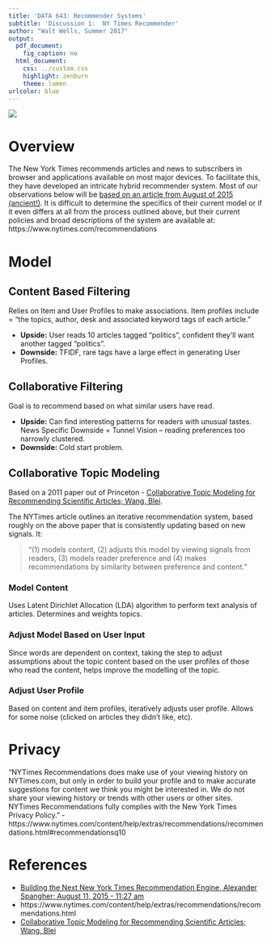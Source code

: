 ```yaml
---
title: 'DATA 643: Recommender Systems'
subtitle: 'Discussion 1:  NY Times Recommender'
author: "Walt Wells, Summer 2017"
output:
  pdf_document: 
    fig_caption: no
  html_document:
    css: ../custom.css
    highlight: zenburn
    theme: lumen
urlcolor: blue
---
```


![](nytimes-logo.png)

# Overview

The New York Times recommends articles and news to subscribers in browser and applications available on most major devices.  To facilitate this, they have developed an intricate hybrid recommender system.   Most of our observations below will be [based on an article from August of 2015 (ancient!)](https://open.blogs.nytimes.com/2015/08/11/building-the-next-new-york-times-recommendation-engine/).  It is difficult to determine the specifics of their current model or if it even differs at all from the process outlined above, but their current policies and broad descriptions of the system are available at: https://www.nytimes.com/recommendations

# Model

## Content Based Filtering

Relies on Item and User Profiles to make associations.  Item profiles include = "the topics, author, desk and associated keyword tags of each article."

* __Upside:__  User reads 10 articles tagged "politics", confident they'll want another tagged "politics".
* __Downside:__ TFIDF, rare tags have a large effect in generating User Profiles. 

## Collaborative Filtering

Goal is to recommend based on what similar users have read.  

* __Upside:__  Can find interesting patterns for readers with unusual tastes.   News Specific Downside = Tunnel Vision -- reading preferences too narrowly clustered.
* __Downside:__  Cold start problem.

## Collaborative Topic Modeling

Based on a 2011 paper out of Princeton - [Collaborative Topic Modeling for Recommending Scientific Articles; Wang, Blei](http://www.cs.columbia.edu/~blei/papers/WangBlei2011.pdf).

The NYTimes article outlines an iterative recommendation system, based roughly on the above paper that is consistently updating based on new signals. It: 

> "(1) models content, (2) adjusts this model by viewing signals from readers, (3) models reader preference and (4) makes recommendations by similarity between preference and content."

### Model Content

Uses Latent Dirichlet Allocation (LDA) algorithm to perform text analysis of articles.   Determines and weights topics.   

### Adjust Model Based on User Input

Since words are dependent on context, taking the step to adjust assumptions about the topic content based on the user profiles of those who read the content, helps improve the modelling of the topic. 

### Adjust User Profile

Based on content and item profiles, iteratively adjusts user profile.   Allows for some noise (clicked on articles they didn't like, etc).  

# Privacy

"NYTimes Recommendations does make use of your viewing history on NYTimes.com, but only in order to build your profile and to make accurate suggestions for content we think you might be interested in. We do not share your viewing history or trends with other users or other sites. NYTimes Recommendations fully complies with the New York Times Privacy Policy." - https://www.nytimes.com/content/help/extras/recommendations/recommendations.html#recommendationsq10

# References

* [Building the Next New York Times Recommendation Engine, Alexander Spangher; August 11, 2015 - 11:27 am]( https://open.blogs.nytimes.com/2015/08/11/building-the-next-new-york-times-recommendation-engine/)
* https://www.nytimes.com/content/help/extras/recommendations/recommendations.html
* [Collaborative Topic Modeling for Recommending Scientific Articles; Wang, Blei](http://www.cs.columbia.edu/~blei/papers/WangBlei2011.pdf)